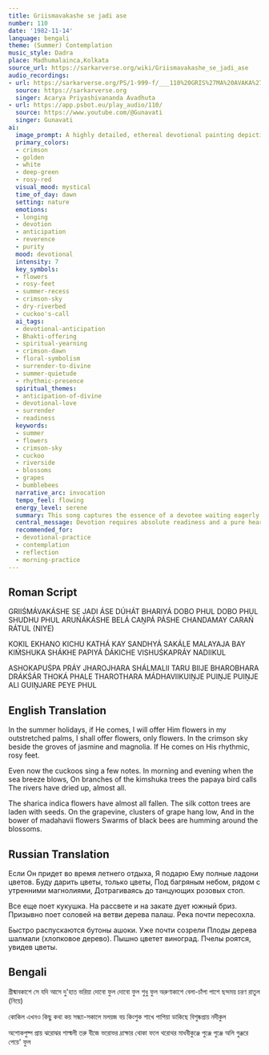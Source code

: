 ```yaml
---
title: Griismavakashe se jadi ase
number: 110
date: '1982-11-14'
language: bengali
theme: (Summer) Contemplation
music_style: Dadra
place: Madhumalainca,Kolkata
source_url: https://sarkarverse.org/wiki/Griismavakashe_se_jadi_ase
audio_recordings:
- url: https://sarkarverse.org/PS/1-999-f/___110%20GRIS%27MA%20AVAKA%27SHE%20SE%20YADI%20A%27SE.mp3
  source: https://sarkarverse.org
  singer: Acarya Priyashivananda Avadhuta
- url: https://app.psbot.eu/play_audio/110/
  source: https://www.youtube.com/@Gunavati
  singer: Gunavati
ai:
  image_prompt: A highly detailed, ethereal devotional painting depicting a moment of intense anticipation at dawn. The scene is set in a vibrant, slightly parched summer garden (Madhavii bower). A soft, luminous light emanates from an unseen presence, highlighting a pair of stylized, rhythmic, and rosy feet (Charan Ratul) stepping onto the edge of the frame. In the foreground, a figure's hands overflow with pure white and yellow flowers, raised in offering towards the feet. The sky is a breathtaking blend of crimson and gold, evoking the 'Arunakaashe', contrasting subtly with the deep, shadowed greens of the surrounding foliage. Soft focus and high saturation.
  primary_colors:
  - crimson
  - golden
  - white
  - deep-green
  - rosy-red
  visual_mood: mystical
  time_of_day: dawn
  setting: nature
  emotions:
  - longing
  - devotion
  - anticipation
  - reverence
  - purity
  mood: devotional
  intensity: 7
  key_symbols:
  - flowers
  - rosy-feet
  - summer-recess
  - crimson-sky
  - dry-riverbed
  - cuckoo's-call
  ai_tags:
  - devotional-anticipation
  - Bhakti-offering
  - spiritual-yearning
  - crimson-dawn
  - floral-symbolism
  - surrender-to-divine
  - summer-quietude
  - rhythmic-presence
  spiritual_themes:
  - anticipation-of-divine
  - devotional-love
  - surrender
  - readiness
  keywords:
  - summer
  - flowers
  - crimson-sky
  - cuckoo
  - riverside
  - blossoms
  - grapes
  - bumblebees
  narrative_arc: invocation
  tempo_feel: flowing
  energy_level: serene
  summary: This song captures the essence of a devotee waiting eagerly for the Divine Beloved during a quiet, transitional period symbolized by the 'summer recess'. The devotee has prepared the purest offering—hands full of flowers—and is focused only on the moment of sacred union, symbolized by touching the Beloved’s rhythmic, rosy feet. The imagery of transitional nature (drying river, tumbling blossoms) highlights that material conditions are secondary to the internal readiness and spiritual vitality.
  central_message: Devotion requires absolute readiness and a pure heart, constantly prepared with the offering of self for the moment the Divine chooses to arrive.
  recommended_for:
  - devotional-practice
  - contemplation
  - reflection
  - morning-practice
---
```


## Roman Script

GRIIŚMÁVAKÁSHE SE JADI ÁSE
DÚHÁT BHARIYÁ DOBO PHUL
DOBO PHUL SHUDHU PHUL
ARUŃÁKÁSHE BELÁ CAṊPÁ PÁSHE
CHANDAMAY CARAŃ RÁTUL (NIYE)

KOKIL EKHANO KICHU KATHÁ KAY
SANDHYÁ SAKÁLE MALAYAJA BAY
KIḾSHUKA SHÁKHE PAPIYÁ D́ÁKICHE
VISHUŚKAPRÁY NADIIKUL

ASHOKAPUŚPA PRÁY JHAROJHARA
SHÁLMALII TARU BIIJE BHAROBHARA
DRÁKŚÁR THOKÁ PHALE THAROTHARA
MÁDHAVIIKUIṊJE PUIṊJE PUIṊJE
ALI GUIṊJARE PEYE PHUL

## English Translation

In the summer holidays, if He comes,
I will offer Him flowers in my outstretched palms,
I shall offer flowers, only flowers.
In the crimson sky beside the groves of jasmine and magnolia.
If He comes on His rhythmic, rosy feet.

Even now the cuckoos sing a few notes.
In morning and evening when the sea breeze blows,
On branches of the kimshuka trees the papaya bird calls
The rivers have dried up, almost all.

The sharica indica flowers have almost all fallen.
The silk cotton trees are laden with seeds.
On the grapevine, clusters of grape hang low,
And in the bower of madahavii flowers
Swarms of black bees are humming around the blossoms.

## Russian Translation

Если Он придет во время летнего отдыха,
Я подарю Ему полные ладони цветов.
Буду дарить цветы, только цветы,
Под багряным небом, рядом с утренними магнолиями,
Дотрагиваясь до танцующих розовых стоп.

Все еще поет кукушка.
На рассвете и на закате дует южный бриз.
Призывно поет соловей на ветви дерева палаш.
Река почти пересохла.

Быстро распускаются бутоны ашоки.
Уже почти созрели
Плоды дерева шалмали (хлопковое дерево).
Пышно цветет виноград.
Пчелы роятся, увидев цветы.

## Bengali

গ্রীষ্মাবকাশে সে যদি আসে 
দু'হাত ভরিয়া দোবো ফুল 
দোবো ফুল শুধু ফুল
অরুণাকাশে বেলা-চাঁপা পাশে 
ছন্দময় চরণ রাতুল (নিয়ে)

কোকিল এখনও কিছু কথা কয় 
সন্ধ্যা-সকালে মলয়জ বয়
কিংশুক শাখে পাপিয়া ডাকিছে 
বিশুষ্কপ্রায় নদীকুল

অশোকপুষ্প প্রায় ঝরোঝর 
শাল্মলী তরু বীজে ভরোভর
দ্রাক্ষার থোকা ফলে থরোথর
মাধবীকুঞ্জে পুঞ্জে পুঞ্জে 
অলি গুঞ্জরে পেয়ে' ফুল
